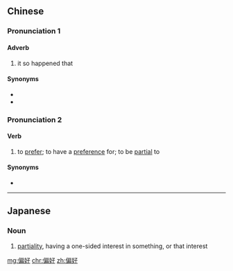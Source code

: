 ==Chinese==
{{zh-forms}}

===Pronunciation 1===
{{zh-pron
|m=piānhǎo
|mn=phian-hó
|cat=adv
}}

====Adverb====
{{zh-adv}}

# it so happened that

====Synonyms====
* {{zh-l|剛好}}
* {{zh-l|碰巧}}

===Pronunciation 2===
{{zh-pron
|m=piānhào
|mn=phian-hó
|cat=v
}}

====Verb====
{{zh-verb}}

# to [[prefer]]; to have a [[preference]] for; to be [[partial]] to

====Synonyms====
* {{zh-l|偏愛}}

----

==Japanese==
{{ja-kanjitab|へん|こう|yomi=o}}

===Noun===
{{ja-noun|へんこう}}

# [[partiality]], having a one-sided interest in something, or that interest

[[mg:偏好]]
[[chr:偏好]]
[[zh:偏好]]